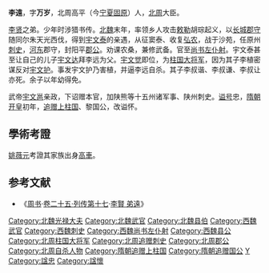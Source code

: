 {{otheruses|李远}}
'''李遠'''{{BD|507年||557年||catIdx=L}}，字'''万岁'''，北周高平（今[[宁夏|宁夏]][[固原|固原]]）人，[[北周|北周]]大臣。

[[李贤_(北周)|李贤]]之弟。少年时涉猎书传。[[北魏|北魏]]末年，率领乡人攻击[[敕勒|敕勒]]胡琮起义，以[[长城郡|长城]][[郡守|郡守]]随同尔朱天光西伐，得到[[宇文泰|宇文泰]]的亲遇，从征窦泰、收复[[弘农|弘农]]，战于沙苑，任原州[[刺史|刺史]]，[[河东|河东]]郡守，封阳平[[郡公|郡公]]。劝课农桑，兼修武备。官至[[尚书左仆射|尚书左仆射]]。宇文泰甚至让自己的儿子[[宇文达|宇文达]]拜李远为父。[[宇文觉|宇文觉]]即位，为[[柱国大将军|柱国大将军]]，因为其子李植密谋反对[[宇文护|宇文护]]。事发宇文护乃害植，并逼李远自杀。其子李叔谐、李叔谦、李叔让亦死。余子以年幼得免。

武帝[[宇文邕|宇文邕]]亲政，下诏赠本官，加陕熊等十五州诸军事、陕州刺史。[[谥号|谥号]]忠，[[隋朝|隋朝]][[开皇|开皇]]初年，[[追赠|追赠]][[上柱国|上柱国]]、黎国公，改谥怀。

==學術考證==
[[姚薇元|姚薇元]]考證其家族出身[[高車|高車]]。

==参考文献==
*《[[:s:周书|周书]]·[[:s:周书/卷25|卷二十五·列传第十七]]·[[:s:周书/卷25#李賢_弟遠|李賢 弟遠]]》

{{八柱国家十二大将军}}
{{DEFAULTSORT:L}}
[[Category:北魏光禄大夫|Category:北魏光禄大夫]]
[[Category:北魏武官|Category:北魏武官]]
[[Category:北魏县伯|Category:北魏县伯]]
[[Category:西魏武官|Category:西魏武官]]
[[Category:西魏刺史|Category:西魏刺史]]
[[Category:西魏尚书左仆射|Category:西魏尚书左仆射]]
[[Category:西魏县公|Category:西魏县公]]
[[Category:北周柱国大将军|Category:北周柱国大将军]]
[[Category:北周追赠刺史|Category:北周追赠刺史]]
[[Category:北周郡公|Category:北周郡公]]
[[Category:北周自杀人物|Category:北周自杀人物]]
[[Category:隋朝追赠上柱国|Category:隋朝追赠上柱国]]
[[Category:隋朝追赠国公|Category:隋朝追赠国公]]
[[Category:李姓|Y]]
[[Category:諡忠|Category:諡忠]]
[[Category:諡懷|Category:諡懷]]